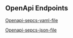 
## OpenApi Endpoints

[Openapi-sepcs-yaml-file](openapi-beta.yaml)

[Openapi-sepcs-json-file](openapi-beta.json)

<SwaggerUI url="../versions/openapi-beta.json" />
